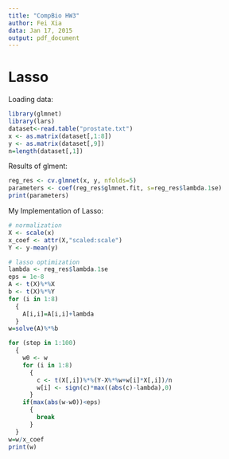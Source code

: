```yaml
---
title: "CompBio HW3"
author: Fei Xia
data: Jan 17, 2015
output: pdf_document
---
```


# Lasso

Loading data:

```r
library(glmnet)
library(lars)
dataset<-read.table("prostate.txt")
x <- as.matrix(dataset[,1:8])
y <- as.matrix(dataset[,9])
n=length(dataset[,1])
```

Results of glment:

```r
reg_res <- cv.glmnet(x, y, nfolds=5)
parameters <- coef(reg_res$glmnet.fit, s=reg_res$lambda.1se)
print(parameters)
```

My Implementation of Lasso:
```r
# normalization
X <- scale(x)
x_coef <- attr(X,"scaled:scale")
Y <- y-mean(y)

# lasso optimization
lambda <- reg_res$lambda.1se
eps = 1e-8
A <- t(X)%*%X
b <- t(X)%*%Y
for (i in 1:8)
  {
    A[i,i]=A[i,i]+lambda
  }
w=solve(A)%*%b

for (step in 1:100)
  {
    w0 <- w
    for (i in 1:8)
      {
        c <- t(X[,i])%*%(Y-X%*%w+w[i]*X[,i])/n
        w[i] <- sign(c)*max((abs(c)-lambda),0)
      }
    if(max(abs(w-w0))<eps)
      {
        break
      }
  }
w=w/x_coef
print(w)
```
